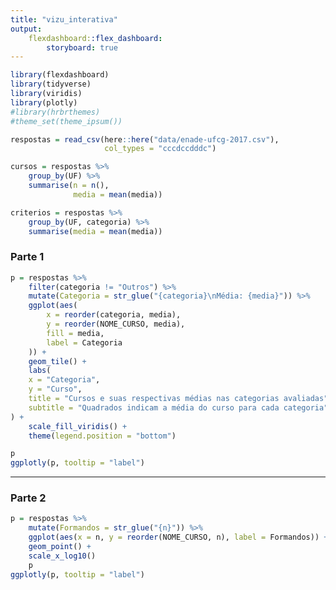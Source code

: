 ```yaml
---
title: "vizu_interativa"
output: 
    flexdashboard::flex_dashboard:
        storyboard: true
---
```


```r
library(flexdashboard)
library(tidyverse)
library(viridis)
library(plotly)
#library(hrbrthemes)
#theme_set(theme_ipsum())

respostas = read_csv(here::here("data/enade-ufcg-2017.csv"),
                     col_types = "cccdccdddc")

cursos = respostas %>% 
    group_by(UF) %>% 
    summarise(n = n(), 
              media = mean(media))

criterios = respostas %>% 
    group_by(UF, categoria) %>% 
    summarise(media = mean(media))
```

### Parte 1

```r
p = respostas %>%
    filter(categoria != "Outros") %>%
    mutate(Categoria = str_glue("{categoria}\nMédia: {media}")) %>% 
    ggplot(aes(
        x = reorder(categoria, media),
        y = reorder(NOME_CURSO, media),
        fill = media, 
        label = Categoria
    )) +
    geom_tile() +
    labs(
    x = "Categoria",
    y = "Curso",
    title = "Cursos e suas respectivas médias nas categorias avaliadas",
    subtitle = "Quadrados indicam a média do curso para cada categoria"
) +
    scale_fill_viridis() + 
    theme(legend.position = "bottom")

p
ggplotly(p, tooltip = "label")
```

***

### Parte 2

```r
p = respostas %>% 
    mutate(Formandos = str_glue("{n}")) %>% 
    ggplot(aes(x = n, y = reorder(NOME_CURSO, n), label = Formandos)) + 
    geom_point() +
    scale_x_log10()
    p
ggplotly(p, tooltip = "label")
```


